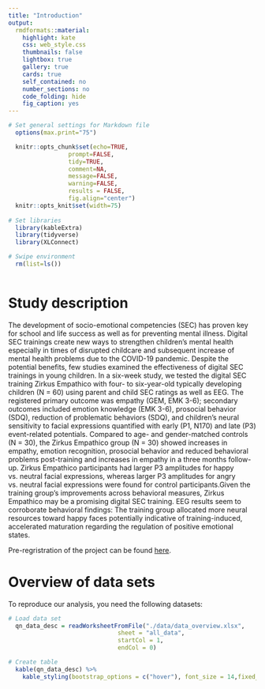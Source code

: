 ```yaml
---
title: "Introduction"
output: 
  rmdformats::material:
    highlight: kate
    css: web_style.css
    thumbnails: false
    lightbox: true
    gallery: true
    cards: true
    self_contained: no
    number_sections: no
    code_folding: hide
    fig_caption: yes
---
```


<!-- Set up workspace -->

```r

# Set general settings for Markdown file 
  options(max.print="75")

  knitr::opts_chunk$set(echo=TRUE,
                 prompt=FALSE,
                 tidy=TRUE,
                 comment=NA,
                 message=FALSE,
                 warning=FALSE,
                 results = FALSE,
  	             fig.align="center")
  knitr::opts_knit$set(width=75)
  
# Set libraries
  library(kableExtra)
  library(tidyverse)
  library(XLConnect)

# Swipe environment
  rm(list=ls())
  
```

# Study description

The development of socio-emotional competencies (SEC) has proven key for school and life success as well as for preventing mental illness. Digital SEC trainings create new ways to strengthen children’s mental health especially in times of disrupted childcare and subsequent increase of mental health problems due to the COVID-19 pandemic. Despite the potential benefits, few studies examined the effectiveness of digital SEC trainings in young children. In a six-week study, we tested the digital SEC training Zirkus Empathico with four- to six-year-old typically developing children (N = 60) using parent and child SEC ratings as well as EEG. The registered primary outcome was empathy (GEM, EMK 3-6); secondary outcomes included emotion knowledge (EMK 3-6), prosocial behavior (SDQ), reduction of problematic behaviors (SDQ), and children’s neural sensitivity to facial expressions quantified with early (P1, N170) and late (P3) event-related potentials. Compared to age- and gender-matched controls (N = 30), the Zirkus Empathico group (N = 30) showed increases in empathy, emotion recognition, prosocial behavior and reduced behavioral problems post-training and increases in empathy in a three months follow-up. Zirkus Empathico participants had larger P3 amplitudes for happy vs. neutral facial expressions, whereas larger P3 amplitudes for angry vs. neutral facial expressions were found for control participants.Given the training group’s improvements across behavioral measures, Zirkus Empathico may be a promising digital SEC training. EEG results seem to corroborate behavioral findings: The training group allocated more neural resources toward happy faces potentially indicative of training-induced, accelerated maturation regarding the regulation of positive emotional states. 

Pre-regristration of the project can be found [here](https://drks.de/drks_web/navigate.do?navigationId=trial.HTML&TRIAL_ID=DRKS00015789).

# Overview of data sets 

To reproduce our analysis, you need the following datasets: 

```r

# Load data set
  qn_data_desc = readWorksheetFromFile("./data/data_overview.xlsx", 
                               sheet = "all_data", 
                               startCol = 1,
                               endCol = 0)

# Create table
  kable(qn_data_desc) %>% 
    kable_styling(bootstrap_options = c("hover"), font_size = 14,fixed_thead = T)
```

